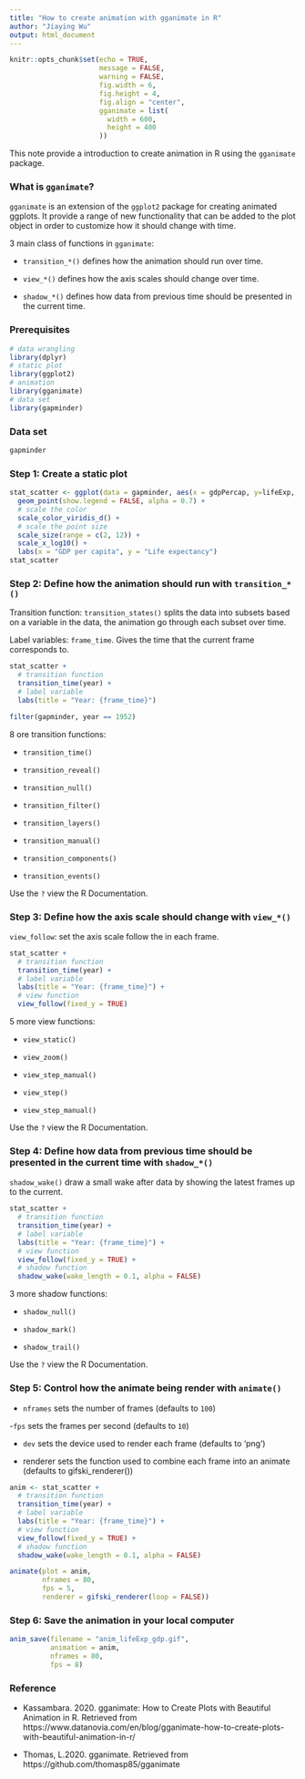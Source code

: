 ```yaml
---
title: "How to create animation with gganimate in R"
author: "Jiaying Wu"
output: html_document
---
```


```r
knitr::opts_chunk$set(echo = TRUE,
                      message = FALSE,
                      warning = FALSE,
                      fig.width = 6,
                      fig.height = 4,
                      fig.align = "center",
                      gganimate = list(
                        width = 600, 
                        height = 400
                      ))
```

This note provide a introduction to create animation in R using the `gganimate` package.

### What is `gganimate`?

`gganimate` is an extension of the `ggplot2` package for creating animated ggplots. It provide a range of new functionality that can be added to the plot object in order to customize how it should change with time.

3 main class of functions in `gganimate`:

- `transition_*()` defines how the animation should run over time. 

- `view_*()` defines how the axis scales should change over time.

- `shadow_*()` defines how data from previous time should be presented in the current time.

### Prerequisites

```r
# data wrangling
library(dplyr)
# static plot
library(ggplot2)
# animation
library(gganimate)
# data set
library(gapminder)
```

### Data set

```r
gapminder
```

### Step 1: Create a static plot

```r
stat_scatter <- ggplot(data = gapminder, aes(x = gdpPercap, y=lifeExp, size = pop, colour = country)) +
  geom_point(show.legend = FALSE, alpha = 0.7) +
  # scale the color
  scale_color_viridis_d() +
  # scale the point size
  scale_size(range = c(2, 12)) +
  scale_x_log10() +
  labs(x = "GDP per capita", y = "Life expectancy")
stat_scatter
```

### Step 2: Define how the animation should run with `transition_*()`

Transition function: `transition_states()` splits the data into subsets based on a variable in the data, the animation go through each subset over time.

Label variables: `frame_time`. Gives the time that the current frame corresponds to.

```r
stat_scatter +
  # transition function
  transition_time(year) +
  # label variable
  labs(title = "Year: {frame_time}")
```

```r
filter(gapminder, year == 1952)
```

8 ore transition functions:

- `transition_time()`

- `transition_reveal()`

- `transition_null()`

- `transition_filter()`

- `transition_layers()`

- `transition_manual()`

- `transition_components()`

- `transition_events()`

Use the `?` view the R Documentation.

### Step 3: Define how the axis scale should change with `view_*()`

`view_follow`: set the axis scale follow the in each frame.

```r
stat_scatter +
  # transition function
  transition_time(year) +
  # label variable
  labs(title = "Year: {frame_time}") +
  # view function
  view_follow(fixed_y = TRUE)
```

5 more view functions:

- `view_static()`

- `view_zoom()`

- `view_step_manual()`

- `view_step()`

- `view_step_manual()`

Use the `?` view the R Documentation.


### Step 4: Define how data from previous time should be presented in the current time with `shadow_*()`

`shadow_wake()` draw a small wake after data by showing the latest frames up to the current.

```r
stat_scatter +
  # transition function
  transition_time(year) +
  # label variable
  labs(title = "Year: {frame_time}") +
  # view function
  view_follow(fixed_y = TRUE) +
  # shadow function
  shadow_wake(wake_length = 0.1, alpha = FALSE)
```

3 more shadow functions:

- `shadow_null()`

- `shadow_mark()`

- `shadow_trail()`

Use the `?` view the R Documentation.


### Step 5: Control how the animate being render with `animate()`

- `nframes` sets the number of frames (defaults to `100`)

-`fps` sets the frames per second (defaults to `10`)

- `dev` sets the device used to render each frame (defaults to 'png')

- renderer sets the function used to combine each frame into an animate (defaults to gifski_renderer())

```r
anim <- stat_scatter +
  # transition function
  transition_time(year) +
  # label variable
  labs(title = "Year: {frame_time}") +
  # view function
  view_follow(fixed_y = TRUE) +
  # shadow function
  shadow_wake(wake_length = 0.1, alpha = FALSE)

animate(plot = anim, 
        nframes = 80, 
        fps = 5, 
        renderer = gifski_renderer(loop = FALSE))
```

### Step 6: Save the animation in your local computer

```r
anim_save(filename = "anim_lifeExp_gdp.gif", 
          animation = anim,
          nframes = 80, 
          fps = 8)
```


### Reference

- Kassambara. 2020. gganimate: How to Create Plots with Beautiful Animation in R. Retrieved from https://www.datanovia.com/en/blog/gganimate-how-to-create-plots-with-beautiful-animation-in-r/

- Thomas, L.2020. gganimate. Retrieved from https://github.com/thomasp85/gganimate
